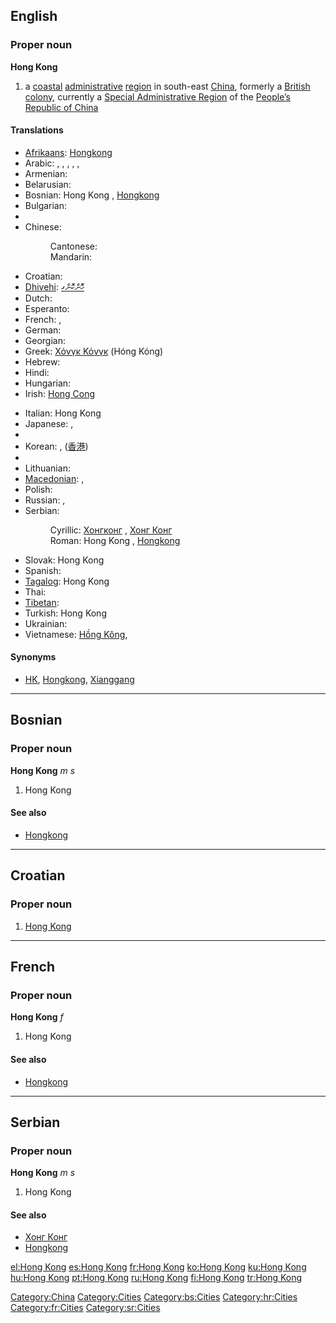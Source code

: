 {{wikipedia}}
{{also|Hongkong|Hong-Kong|Hồng Kông}}
==English==
{{wikipedia}}

===Proper noun===
'''Hong Kong'''

# a [[coastal]] [[administrative]] [[region]] in south-east [[China]], formerly a [[British]] [[colony]], currently a [[Special Administrative Region]] of the [[People's Republic of China|People’s Republic of China]]

====Translations====
{{trans-top|coastal administrative region in south-east China}}
* [[Afrikaans]]: [[Hongkong]]
* Arabic: {{t|ar|هونغ كونغ|m|tr=hungh kungh|sc=Arab}},  {{t|ar|هونغكونغ|m|tr=hunghkungh|sc=Arab}},  {{t|ar|هونكونغ|m|tr=hunkungh|sc=Arab}},  {{t|ar|هونجكونج|m|tr=hungkung|sc=Arab}},  {{t|ar|هونج كونج|m|tr=hung kung|sc=Arab}},  {{t|ar|هونكونج|m|tr=hunkung|sc=Arab}}
* Armenian: {{t|hy|Հոնկոնգ|tr=Honkong|sc=Armn}}
* Belarusian: {{t|be|Ганконг|m|tr=Hankónh|sc=Cyrl}}
* Bosnian: Hong Kong {{m}}, [[Hongkong]] {{m}}
* Bulgarian: {{t|bg|Хонконг|m|tr=Honkong|sc=Cyrl}}
* {{trreq|Burmese}}
* Chinese:
*: Cantonese: {{tø|yue|香港|tr=heung1 gong2}}
*: Mandarin: {{t|zh|香港|tr=Xiānggǎng|sc=Hani}} <!-- rm [[香江]] (Xiāngjiāng) -->
* Croatian: {{t-|hr|Hong Kong|m}}
* [[Dhivehi]]: [[ހޮންކޮންގ]]
* Dutch: {{t-|nl|Hongkong}}
* Esperanto: {{t|eo|Honkongo}}
* French: {{t|fr|Hongkong|f}},  {{t|fr|Hong Kong|f}}
* German: {{t-|de|Hongkong|n}}
* Georgian: {{t|ka|ჰონგკონგი|sc=Geor}}
* Greek: [[Χόνγκ Κόνγκ]] (Hóng Kóng)
* Hebrew: {{t|he|הונג קונג|sc=Hebr}}
* Hindi: {{t|hi|हांग कांग|sc=Deva}}
* Hungarian: {{t+|hu|Hongkong}}
* Irish: [[Hong Cong]]
{{trans-mid}}
* Italian: Hong Kong {{f}}
* Japanese: {{t|ja|香港|tr=ほんこん, Honkon|sc=Jpan}},  {{t|ja|ホンコン|tr=Honkon|sc=Jpan}}
* {{trreq|Khmer}}
* Korean: {{t|ko|홍콩|tr=Hongkong|sc=Kore}},  {{t|ko|향항|tr=hyanghang|sc=Kore}} ([[香港]])
* {{trreq|Lao}}
* Lithuanian: {{t|lt|Honkongas|m}}
* [[Macedonian]]: {{t-|mk|Хонгконг|m|tr=Hongkóng|sc=Cyrl|xs=Macedonian}},  {{t-|mk|Хонг Конг|m|tr=Hong Kong|sc=Cyrl|xs=Macedonian}}
* Polish: {{t+|pl|Hongkong}}
* Russian: {{t+|ru|Гонконг|m|tr=Gonkóng|sc=Cyrl}}, {{t-|ru|Сянган|m|tr=Sjangán|sc=Cyrl}}
* Serbian:
*: Cyrillic: [[Хонгконг]] {{m}}, [[Хонг Конг]] {{m}}
*: Roman: Hong Kong {{m}}, [[Hongkong]] {{m}}
* Slovak: Hong Kong {{m}}
* Spanish: {{t-|es|Hong-Kong}}
* [[Tagalog]]: Hong Kong
* Thai: {{t|th|เขตบริหารพิเศษฮ่องกง|sc=Thai}}
* [[Tibetan]]: {{t|bo|ཞང་ཀང་།|sc=Tibt}}
* Turkish: Hong Kong
* Ukrainian: {{t|uk|Гонконг|m|tr=Honkónh|sc=Cyrl}}
* Vietnamese: [[Hồng Kông]],  {{t|vi|Hồng Kông}}
{{trans-bottom}}

====Synonyms====
* {{sense|region in China}} [[HK]], [[Hongkong]], [[Xianggang#English|Xianggang]]

[[Category:China]]
[[Category:Cities]]

----

==Bosnian==

===Proper noun===
'''Hong Kong''' ''m s''

# Hong Kong

====See also====
* [[Hongkong#Bosnian|Hongkong]]

[[Category:bs:Cities]]

----

==Croatian==

===Proper noun===
{{infl|hr|proper noun|g=m}}

# [[#English|Hong Kong]]

[[Category:hr:Cities]]

----

==French==

===Proper noun===
'''Hong Kong''' ''f''

# Hong Kong

====See also====
* [[Hongkong#French|Hongkong]]

[[Category:fr:Cities]]

----

==Serbian==

===Proper noun===
'''Hong Kong''' ''m s''

# Hong Kong

====See also====
* [[Хонг Конг#Serbian|Хонг Конг]]
* [[Hongkong#Serbian|Hongkong]]

[[Category:sr:Cities]]

[[el:Hong Kong]]
[[es:Hong Kong]]
[[fr:Hong Kong]]
[[ko:Hong Kong]]
[[ku:Hong Kong]]
[[hu:Hong Kong]]
[[pt:Hong Kong]]
[[ru:Hong Kong]]
[[fi:Hong Kong]]
[[tr:Hong Kong]]